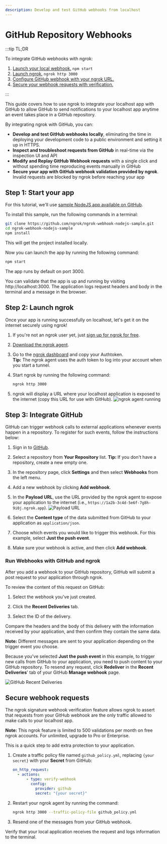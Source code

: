 ```yaml
---
description: Develop and test GitHub webhooks from localhost
---
```



# GitHub Repository Webhooks

:::tip TL;DR

To integrate GitHub webhooks with ngrok:

1. [Launch your local webhook.](#start-your-app) `npm start`
1. [Launch ngrok.](#start-ngrok) `ngrok http 3000`
1. [Configure GitHub webhook with your ngrok URL.](#setup-webhook)
1. [Secure your webhook requests with verification.](#security)

:::

This guide covers how to use ngrok to integrate your localhost app with GitHub to allow GitHub to send notifications to your localhost app anytime an event takes place in a GitHub repository.

By integrating ngrok with GitHub, you can:

- **Develop and test GitHub webhooks locally**, eliminating the time in deploying your development code to a public environment and setting it up in HTTPS.
- **Inspect and troubleshoot requests from GitHub** in real-time via the inspection UI and API
- **Modify and Replay GitHub Webhook requests** with a single click and without spending time reproducing events manually in GitHub
- **Secure your app with GitHub webhook validation provided by ngrok**. Invalid requests are blocked by ngrok before reaching your app

## **Step 1**: Start your app 

For this tutorial, we'll use [sample NodeJS app available on GitHub](https://github.com/ngrok/ngrok-webhook-nodejs-sample).

To install this sample, run the following commands in a terminal:

```bash
git clone https://github.com/ngrok/ngrok-webhook-nodejs-sample.git
cd ngrok-webhook-nodejs-sample
npm install
```

This will get the project installed locally.

Now you can launch the app by running the following command:

```bash
npm start
```

The app runs by default on port 3000.

You can validate that the app is up and running by visiting http://localhost:3000. The application logs request headers and body in the terminal and a message in the browser.

## **Step 2**: Launch ngrok 

Once your app is running successfully on localhost, let's get it on the internet securely using ngrok!

1. If you're not an ngrok user yet, just [sign up for ngrok for free](https://ngrok.com/signup).

1. [Download the ngrok agent](https://download.ngrok.com).

1. Go to the [ngrok dashboard](https://dashboard.ngrok.com) and copy your Authtoken. <br />
   **Tip:** The ngrok agent uses the auth token to log into your account when you start a tunnel.
1. Start ngrok by running the following command:

   ```bash
   ngrok http 3000
   ```

1. ngrok will display a URL where your localhost application is exposed to the internet (copy this URL for use with GitHub).
   ![ngrok agent running](/img/integrations/launch_ngrok_tunnel.png)

## **Step 3**: Integrate GitHub 

GitHub can trigger webhook calls to external applications whenever events happen in a repository. To register for such events, follow the instructions below:

1. Sign in to [GitHub](https://github.com).

1. Select a repository from **Your Repository** list.
   **Tip:** If you don't have a repository, create a new empty one.

1. In the repository page, click **Settings** and then select **Webhooks** from the left menu.

1. Add a new webhook by clicking **Add webhook**.

1. In the **Payload URL**, use the URL provided by the ngrok agent to expose your application to the internet (i.e., `https://1a2b-3c4d-5e6f-7g8h-9i0j.ngrok.app`).
   ![Payload URL](img/ngrok_url_configuration_github.png)

1. Select the **Content type** of the data submitted from GitHub to your application as `application/json`.

1. Choose which events you would like to trigger this webhook. For this example, select **Just the push event**.

1. Make sure your webhook is active, and then click **Add webhook**.

### Run Webhooks with GitHub and ngrok

After you add a webhook to your GitHub repository, GitHub will submit a post request to your application through ngrok.

To review the content of this request on GitHub:

1. Select the webhook you've just created.

1. Click the **Recent Deliveries** tab.

1. Select the ID of the delivery.

Compare the headers and the body of this delivery with the information received by your application, and then confirm they contain the same data.

**Note:** Different messages are sent to your application depending on the trigger event you choose.

Because you've selected **Just the push event** in this example, to trigger new calls from GitHub to your application, you need to push content to your GitHub repository.
To resend any request, click **Redeliver** in the **Recent Deliveries**' tab of your GitHub **Manage webhook** page.

![GitHub Recent Deliveries](img/review_github_recent_deliveries.png)

<InspectingRequests />

<ReplayingRequests />

## Secure webhook requests 

The ngrok signature webhook verification feature allows ngrok to assert that requests from your GitHub webhook are the only traffic allowed to make calls to your localhost app.

**Note:** This ngrok feature is limited to 500 validations per month on free ngrok accounts. For unlimited, upgrade to Pro or Enterprise.

This is a quick step to add extra protection to your application.

1. Create a traffic policy file named `github_policy.yml`, replacing `{your secret}` with your **Secret** from GitHub:

   ```yaml
   on_http_request:
     - actions:
         - type: verify-webhook
           config:
             provider: github
             secret: "{your secret}"
   ```

1. Restart your ngrok agent by running the command:

   ```bash
   ngrok http 3000 --traffic-policy-file github_policy.yml
   ```

1. Resend one of the messages from your GitHub webhook.

Verify that your local application receives the request and logs information to the terminal.
